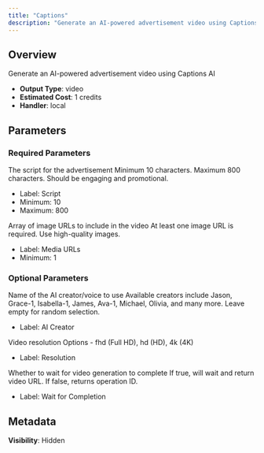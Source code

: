 ```yaml
---
title: "Captions"
description: "Generate an AI-powered advertisement video using Captions AI"
---
```


## Overview

Generate an AI-powered advertisement video using Captions AI

- **Output Type**: video
- **Estimated Cost**: 1 credits
- **Handler**: local

## Parameters

### Required Parameters

<ParamField body="script" type="string" required>
  The script for the advertisement

  <Tip>
    Minimum 10 characters. Maximum 800 characters. Should be engaging and promotional.
  </Tip>

  - Label: Script
  - Minimum: 10
  - Maximum: 800
</ParamField>

<ParamField body="media_urls" type="array<string>" required>
  Array of image URLs to include in the video

  <Tip>
    At least one image URL is required. Use high-quality images.
  </Tip>

  - Label: Media URLs
  - Minimum: 1
</ParamField>

### Optional Parameters

<ParamField body="creator_name" type="string">
  Name of the AI creator/voice to use

  <Tip>
    Available creators include Jason, Grace-1, Isabella-1, James, Ava-1, Michael, Olivia, and many more. Leave empty for random selection.
  </Tip>

  - Label: AI Creator
</ParamField>

<ParamField body="resolution" type="string" default="fhd">
  Video resolution

  <Tip>
    Options - fhd (Full HD), hd (HD), 4k (4K)
  </Tip>

  - Label: Resolution
</ParamField>

<ParamField body="wait_for_completion" type="boolean" default={true}>
  Whether to wait for video generation to complete

  <Tip>
    If true, will wait and return video URL. If false, returns operation ID.
  </Tip>

  - Label: Wait for Completion
</ParamField>

## Metadata

**Visibility**: Hidden
